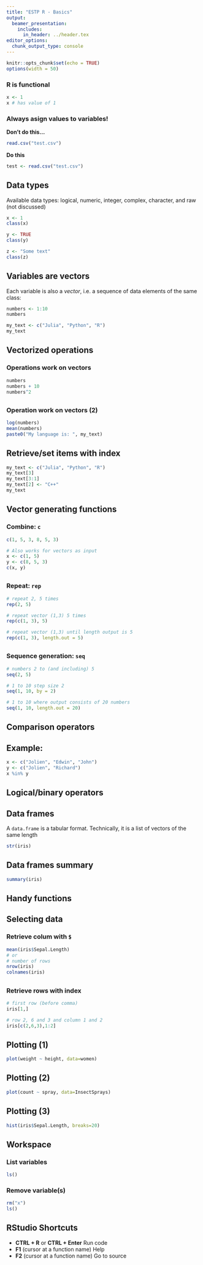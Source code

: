 ```yaml
---
title: "ESTP R - Basics"
output: 
  beamer_presentation:
    includes:
      in_header: ../header.tex
editor_options: 
  chunk_output_type: console
---
```

  
```r
knitr::opts_chunk$set(echo = TRUE)
options(width = 50)
```

### R is functional 

```r
x <- 1
x # has value of 1
```

### Always asign values to variables!

**Don't do this...**
```r
read.csv("test.csv")
```

**Do this**

```r
test <- read.csv("test.csv")
```


## Data types

Available data types: logical, numeric, integer, complex, character, and raw (not discussed)

```r
x <- 1
class(x)

y <- TRUE
class(y)

z <- "Some text"
class(z)
```

## Variables are vectors

Each variable is also a *vector*, i.e. a sequence of data elements of the same class:

```r
numbers <- 1:10
numbers

my_text <- c("Julia", "Python", "R")
my_text
```


## Vectorized operations

### Operations work on vectors

```r
numbers
numbers + 10
numbers^2
```

##

### Operation work on vectors (2)

```r
log(numbers)
mean(numbers)
paste0("My language is: ", my_text)
```


## Retrieve/set items with index

```r
my_text <- c("Julia", "Python", "R")
my_text[3]
my_text[3:1]
my_text[2] <- "C++"
my_text
```



## Vector generating functions

### Combine: `c`

```r
c(1, 5, 3, 8, 5, 3)

# Also works for vectors as input
x <- c(1, 5)
y <- c(8, 5, 3)
c(x, y)
```

##

### Repeat: `rep`

```r
# repeat 2, 5 times
rep(2, 5) 

# repeat vector (1,3) 5 times
rep(c(1, 3), 5) 

# repeat vector (1,3) until length output is 5
rep(c(1, 3), length.out = 5) 
```

##

### Sequence generation: `seq`

```r
# numbers 2 to (and including) 5
seq(2, 5) 

# 1 to 10 step size 2
seq(1, 10, by = 2) 

# 1 to 10 where output consists of 20 numbers
seq(1, 10, length.out = 20) 
```




## Comparison operators

\begin{center}

\begin{tabular}{ll}
Expression & \code{TRUE} when\\
\hline
\code{x == y} & \code{x} equal to \code{y}\\
\code{x <= y} & \code{x} less than or equal to \code{y}\\
\code{x < y}  & \code{x} less than \code{y}\\
\code{x > y}  & \code{x} greater than \code{y}\\
\code{x >= y} & \code{x} greater than or equal to \code{y}\\
\code{x != y} & \code{x} not equal \code{y}\\
\code{x \%in\% y} & \code{x} is element of \code{y}
\end{tabular}

\end{center}

## Example: \code{\%in\%}

```r
x <- c("Jolien", "Edwin", "John")
y <- c("Jolien", "Richard")
x %in% y
```


## Logical/binary operators

\begin{center}
\begin{tabular}{ll}
Operator  & Means\\
\hline
\code{\&} & AND\\
\code{|}  & OR (en/of)\\
\code{!}  & NOT\\
\code{all(x)} & all \code{x} equal to \code{TRUE}?\\
\code{any(x)} & at least one \code{x} equal to \code{TRUE}?
\end{tabular}
\end{center}



## Data frames

A `data.frame` is a tabular format. Technically, it is a list of vectors of the same length



```r
str(iris)
```



## Data frames summary

```r
summary(iris)
```

## Handy functions

\begin{center}
\begin{tabular}{ll}
\textbf{Function}                 & \textbf{description}\\
\code{summary}                   & statistical summary \\
\code{str}                       & technical summary\\
\code{colMeans}, \code{rowMeans} & mean per column/row\\
\code{colSums}, \code{rowSums}   & sum per column/row\\
\code{names}                     & column names\\
\code{ncol} \code{nrow}          & number of columns, rows\\
\code{dim}                       & vector with \code{nrow, ncol}
\end{tabular}
\end{center}

## Selecting data


### Retrieve colum with `$`

```r
mean(iris$Sepal.Length)
# or 
# number of rows
nrow(iris)
colnames(iris)
```

##

### Retrieve rows with index

```r
# first row (before comma)
iris[1,]

# row 2, 6 and 3 and column 1 and 2
iris[c(2,6,3),1:2]
```


## Plotting (1)

```r
plot(weight ~ height, data=women)
```


## Plotting (2)

```r
plot(count ~ spray, data=InsectSprays)
```

## Plotting (3)

```r
hist(iris$Sepal.Length, breaks=20)
```





## Workspace

### List variables
```r
ls()
```

### Remove variable(s)
```r
rm("x")
ls()
```


## RStudio Shortcuts

* **CTRL + R** or **CTRL + Enter** Run code
* **F1** (cursor at a function name) Help
* **F2** (cursor at a function name) Go to source

